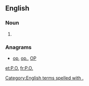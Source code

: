 {{also|Appendix:Variations of "po"}}
==English==

===Noun===
{{en-noun|?}}

# {{abbreviation of|post office|lang=en}}

===Anagrams===
* [[op#English|op]], [[op.#English|op.]], [[OP#English|OP]]

[[Category:English terms spelled with .]]
[[et:P.O.]]
[[fr:P.O.]]